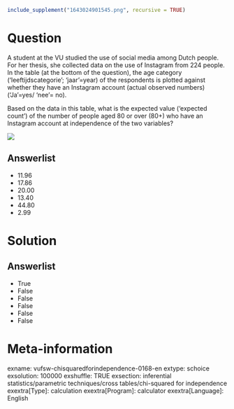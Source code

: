 ```r
include_supplement("1643024901545.png", recursive = TRUE)
```

Question
========
A student at the VU studied the use of social media among Dutch people.
For her thesis, she collected data on the use of Instagram from 224
people. In the table (at the bottom of the question), the age category
('leeftijdscategorie'; 'jaar'=year) of the respondents is plotted
against whether they have an Instagram account (actual observed numbers)
('Ja'=yes/ 'nee'= no).  
  
Based on the data in this table, what is the expected value ('expected
count') of the number of people aged 80 or over (80+) who have an
Instagram account at independence of the two variables?  
  
![](1643024901545.png)

Answerlist
----------
* 11.96
* 17.86
* 20.00
* 13.40
* 44.80
* 2.99

Solution
========



Answerlist
----------
* True
* False
* False
* False
* False
* False

Meta-information
================
exname: vufsw-chisquaredforindependence-0168-en
extype: schoice
exsolution: 100000
exshuffle: TRUE
exsection: inferential statistics/parametric techniques/cross tables/chi-squared for independence
exextra[Type]: calculation
exextra[Program]: calculator
exextra[Language]: English

